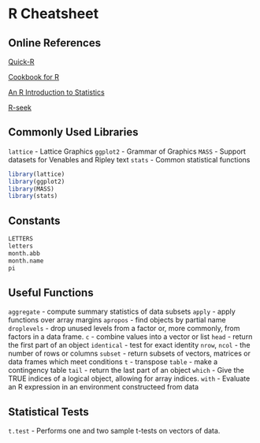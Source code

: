 R Cheatsheet
============

Online References
-----------------

[Quick-R](http://www.statmethods.net)

[Cookbook for R](http://www.cookbook-r.com)

[An R Introduction to Statistics](http://www.r-tutor.com)

[R-seek](http://www.rseek.org)

Commonly Used Libraries
-----------------------

`lattice` - Lattice Graphics
`ggplot2` - Grammar of Graphics
`MASS` - Support datasets for Venables and Ripley text
`stats` - Common statistical functions

```r
library(lattice)
library(ggplot2)
library(MASS)
library(stats)
```

Constants
---------

```r
LETTERS
letters
month.abb
month.name
pi
```

Useful Functions
----------------

`aggregate` - compute summary statistics of data subsets
`apply` - apply functions over array margins
`apropos` - find objects by partial name
`droplevels` - drop unused levels from a factor or, more commonly, from factors in a data frame.
`c` - combine values into a vector or list
`head` - return the first part of an object
`identical` - test for exact identity
`nrow`, `ncol` - the number of rows or columns
`subset` - return subsets of vectors, matrices or data frames which meet conditions
`t` - transpose
`table` - make a contingency table
`tail` - return the last part of an object
`which` - Give the TRUE indices of a logical object, allowing for array indices.
`with` - Evaluate an R expression in an environment constructeed from data

Statistical Tests
-----------------

`t.test` - Performs one and two sample t-tests on vectors of data.

